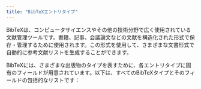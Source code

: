 ```yaml
---
title: "BibTeXエントリタイプ"
---
```


BibTeXは、コンピュータサイエンスやその他の技術分野で広く使用されている文献管理ツールです。書籍、記事、会議論文などの文献を構造化された形式で保存・管理するために使用されます。この形式を使用して、さまざまな文書形式で自動的に参考文献リストを生成することができます。

BibTeXには、さまざまな出版物のタイプを表すために、各エントリタイプに固有のフィールドが用意されています。以下は、すべてのBibTeXタイプとそのフィールドの包括的なリストです：


<CardGrid>
    <LinkCard
        href="/ja/types/"
        title="BibTeXエントリタイプ"
        description="BibTeXでのさまざまな文献参照タイプを探る。"
    />
    <LinkCard
        href="/ja/types/article/"
        title="article"
        description="ジャーナル、雑誌、またはその他の定期刊行物に掲載された記事の引用。"
    />
    <LinkCard
        href="/ja/types/book/"
        title="book"
        description="著者が1人以上である単独の書籍の引用。出版社などの詳細情報も含む。"
    />
    <LinkCard
        href="/ja/types/booklet/"
        title="booklet"
        description="印刷された作品で、バウンドされているが、正式な出版社や支援機関がないもの。"
    />
    <LinkCard
        href="/ja/types/conference/"
        title="conference"
        description="会議で発表された論文の参考文献。`inproceedings`と同様に扱われることが多い。"
    />
    <LinkCard
        href="/ja/types/inbook/"
        title="inbook"
        description="書籍の特定の部分、例えば章や定義されたセクションの引用。"
    />
    <LinkCard
        href="/ja/types/incollection/"
        title="incollection"
        description="大規模なコレクション内の特定のタイトルを持つ書籍の部分の引用。"
    />
    <LinkCard
        href="/ja/types/inproceedings/"
        title="inproceedings"
        description="会議の論文集に掲載された記事や論文の参考文献。"
    />
    <LinkCard
        href="/ja/types/manual/"
        title="manual"
        description="技術文書やマニュアルで、ソフトウェアやハードウェアの詳細を説明するもの。"
    />
    <LinkCard
        href="/ja/types/mastersthesis/"
        title="mastersthesis"
        description="大学院レベルの研究を詳細に示す修士論文の引用。"
    />
    <LinkCard
        href="/ja/types/misc/"
        title="misc"
        description="標準的なカテゴリにうまく収まらない参考文献のための汎用エントリタイプ。"
    />
    <LinkCard
        href="/ja/types/phdthesis/"
        title="phdthesis"
        description="博士論文の引用で、深い学術的研究や貢献を示す。"
    />
    <LinkCard
        href="/ja/types/proceedings/"
        title="proceedings"
        description="専門的な会議やシンポジウムで発表された学術論文のコレクション。"
    />
    <LinkCard
        href="/ja/types/techreport/"
        title="techreport"
        description="技術的側面を詳細に説明した報告書で、機関や組織によって発表されることが多い。"
    />
    <LinkCard
        href="/ja/types/unpublished/"
        title="unpublished"
        description="ドラフトや完成したが、まだ出版されていない作品。"
    />
</CardGrid>